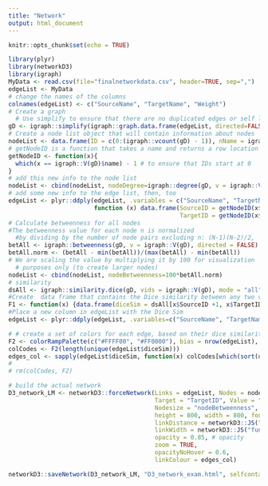 ---
title: "Network"
output: html_document
---

```{r setup, include=FALSE}
knitr::opts_chunk$set(echo = TRUE)
```

```{r}
library(plyr)
library(networkD3)
library(igraph)
MyData <- read.csv(file="finalnetworkdata.csv", header=TRUE, sep=",")
edgeList <- MyData
# change the names of the columns
colnames(edgeList) <- c("SourceName", "TargetName", "Weight")
# Create a graph
  # Use simplify to ensure that there are no duplicated edges or self loops
gD <- igraph::simplify(igraph::graph.data.frame(edgeList, directed=FALSE))
# Create a node list object that will contain information about nodes
nodeList <- data.frame(ID = c(0:(igraph::vcount(gD) - 1)), nName = igraph::V(gD)$name)
# getNodeID is a function that takes a name and returns a row location -1
getNodeID <- function(x){
  which(x == igraph::V(gD)$name) - 1 # to ensure that IDs start at 0
}
# add this new info to the node list
nodeList <- cbind(nodeList, nodeDegree=igraph::degree(gD, v = igraph::V(gD), mode = "all"))
# add some new info to the edge list, then, too
edgeList <- plyr::ddply(edgeList, .variables = c("SourceName", "TargetName" , "Weight"), 
                        function (x) data.frame(SourceID = getNodeID(x$SourceName), 
                                                TargetID = getNodeID(x$TargetName)))
# Calculate betweenness for all nodes
#The betweenness value for each node n is normalized 
  #by dividing by the number of node pairs excluding n: (N-1)(N-2)/2, 
betAll <- igraph::betweenness(gD, v = igraph::V(gD), directed = FALSE) / (((igraph::vcount(gD) - 1) * (igraph::vcount(gD)-2)) / 2)
betAll.norm <- (betAll - min(betAll))/(max(betAll) - min(betAll))
# We are scaling the value by multiplying it by 100 for visualization 
  # purposes only (to create larger nodes)
nodeList <- cbind(nodeList, nodeBetweenness=100*betAll.norm) 
# similarity
dsAll <- igraph::similarity.dice(gD, vids = igraph::V(gD), mode = "all")
#Create  data frame that contains the Dice similarity between any two vertices
F1 <- function(x) {data.frame(diceSim = dsAll[x$SourceID +1, x$TargetID + 1])}
#Place a new column in edgeList with the Dice Sim
edgeList <- plyr::ddply(edgeList, .variables=c("SourceName", "TargetName", "Weight", "SourceID", "TargetID"),function(x) data.frame(F1(x)))

# # create a set of colors for each edge, based on their dice similarity values
F2 <- colorRampPalette(c("#FFFF00", "#FF0000"), bias = nrow(edgeList), space = "rgb", interpolate = "linear")
colCodes <- F2(length(unique(edgeList$diceSim)))
edges_col <- sapply(edgeList$diceSim, function(x) colCodes[which(sort(unique(edgeList$diceSim)) == x)])
# 
# rm(colCodes, F2)

# build the actual network
D3_network_LM <- networkD3::forceNetwork(Links = edgeList, Nodes = nodeList, Source = "SourceID",
                                         Target = "TargetID", Value = "Weight", NodeID = "nName", 
                                         Nodesize = "nodeBetweenness", Group = "nodeBetweenness", 
                                         height = 800, width = 800, fontSize = 15, 
                                         linkDistance = networkD3::JS("function(d) { return 10*d.value; }"),
                                         linkWidth = networkD3::JS("function(d) { return d.value/5; }"),
                                         opacity = 0.85, # opacity
                                         zoom = TRUE, 
                                         opacityNoHover = 0.6,  
                                         linkColour = edges_col)

networkD3::saveNetwork(D3_network_LM, "D3_network_exam.html", selfcontained = TRUE)
```

